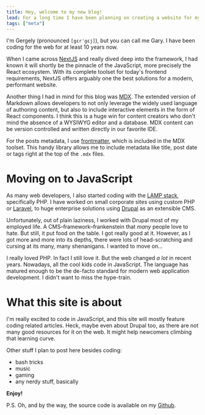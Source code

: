 ```yaml
---
title: Hey, welcome to my new blog!
lead: For a long time I have been planning on creating a website for myself, where I can post my ideas about coding and other nerdy stuff. Well, here we are now.
tags: ["meta"]
---
```


I'm Gergely (pronounced `[gɛrˈgɛj]`), but you can call me Gary. I have been coding for the web for at least 10 years now.

When I came across [NextJS](https://nextjs.org/) and really dived deep into the framework, I had known it will shortly be the pinnacle of the JavaScript, more precisely the React ecosystem. With its complete toolset for today's frontend requirements, NextJS offers arguably one the best solutions for a modern, performant website.

Another thing I had in mind for this blog was [MDX](https://mdxjs.com/). The extended version of Markdown allows developers to not only leverage the widely used language of authoring content, but also to include interactive elements in the form of React components. I think this is a huge win for content creators who don't mind the absence of a WYSIWYG editor and a database. MDX content can be version controlled and written directly in our favorite IDE.

For the posts metadata, I use [frontmatter](https://mdxjs.com/guides/frontmatter/#frontmatter), which is included in the MDX toolset. This handy library allows me to include metadata like title, post date or tags right at the top of the `.mdx` files.

# Moving on to JavaScript

As many web developers, I also started coding with the [LAMP stack](<https://en.wikipedia.org/wiki/LAMP_(software_bundle)>), specifically PHP. I have worked on small corporate sites using custom PHP or [Laravel](https://laravel.com/), to huge enterprise solutions using [Drupal](https://drupal.org/) as an extensible CMS.

Unfortunately, out of plain laziness, I worked with Drupal most of my employed life. A CMS–framework–frankenstein that _many_ people love to hate. But still, it put food on the table. I got really good at it. However, as I got more and more into its depths, there were lots of head-scratching and cursing at its many, many shenanigans. I wanted to move on...

I really loved PHP. In fact I still love it. But the web changed _a lot_ in recent years. Nowadays, all the cool kids code in JavaScript. The language has matured enough to be the de-facto standard for modern web application development. I didn't want to miss the hype-train.

# What this site is about

I'm really excited to code in JavaScript, and this site will mostly feature coding related articles. Heck, maybe even about Drupal too, as there are not many good resources for it on the web. It might help newcomers climbing that learning curve.

Other stuff I plan to post here besides coding:

- bash tricks
- music
- gaming
- any nerdy stuff, basically

**Enjoy!**

P.S. Oh, and by the way, the source code is available on my [Github](https://github.com/gergelypap/blog).

